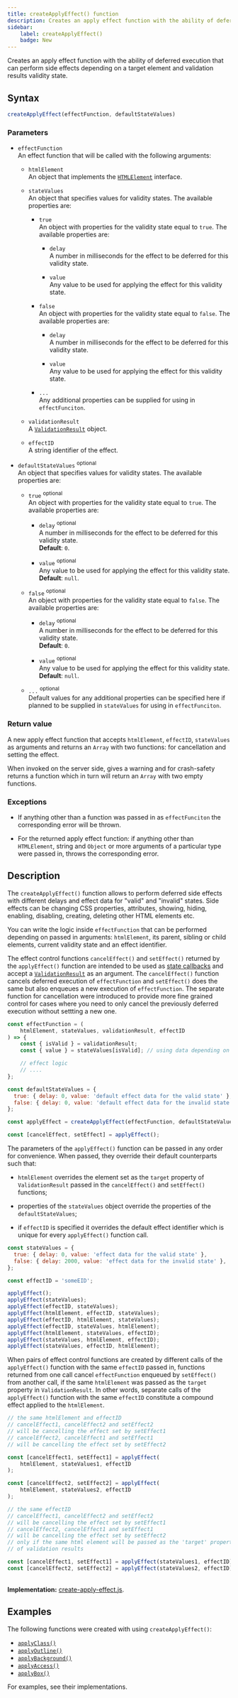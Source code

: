 ```yaml
---
title: createApplyEffect() function
description: Creates an apply effect function with the ability of deferred execution that can perform side effects depending on a target element and validation results validity state.
sidebar: 
    label: createApplyEffect()
    badge: New
---
```


Creates an apply effect function with the ability of deferred execution that can perform side effects depending on a target element and validation results validity state.

## Syntax

```js
createApplyEffect(effectFunction, defaultStateValues)
```

### Parameters

- `effectFunction`
<br/> An effect function that will be called with the following arguments:

    - `htmlElement`
    <br/> An object that implements the [`HTMLElement`](https://developer.mozilla.org/en-US/docs/Web/API/HTMLElement) interface. 
    
    - `stateValues`
    <br/> An object that specifies values for validity states. The available properties are:

        - `true`
        <br/> An object with properties for the validity state equal to `true`. The available properties are:

            - `delay`
            <br/> A number in milliseconds for the effect to be deferred for this validity state.
            
            - `value`
            <br/> Any value to be used for applying the effect for this validity state.

        - `false`
        <br/> An object with properties for the validity state equal to `false`. The available properties are:

            - `delay`
            <br/> A number in milliseconds for the effect to be deferred for this validity state.
            
            - `value`
            <br/> Any value to be used for applying the effect for this validity state.
        
        - `...`
        <br/> Any additional properties can be supplied for using in `effectFunciton`.
    
    - `validationResult` 
    <br/> A [`ValidationResult`](/api/validation-result/) object. 
    
    - `effectID` 
    <br/> A string identifier of the effect.

- `defaultStateValues` <sup>optional</sup>
<br/> An object that specifies values for validity states. The available properties are:

    - `true` <sup>optional</sup>
    <br/> An object with properties for the validity state equal to `true`. The available properties are:

        - `delay` <sup>optional</sup>
        <br/> A number in milliseconds for the effect to be deferred for this validity state.
        <br/> **Default**: `0`.
        
        - `value` <sup>optional</sup>
        <br/> Any value to be used for applying the effect for this validity state.
        <br/> **Default**: `null`.

    - `false` <sup>optional</sup>
    <br/> An object with properties for the validity state equal to `false`. The available properties are:

        - `delay` <sup>optional</sup>
        <br/> A number in milliseconds for the effect to be deferred for this validity state.
        <br/> **Default**: `0`.
        
        - `value` <sup>optional</sup>
        <br/> Any value to be used for applying the effect for this validity state.
        <br/> **Default**: `null`.

    - `...` <sup>optional</sup>
    <br/> Default values for any additional properties can be specified here if planned to be supplied in `stateValues` for using in `effectFunciton`.

### Return value

A new apply effect function that accepts `htmlElement`, `effectID`, `stateValues` as arguments and returns an `Array` with two functions: for cancellation and setting the effect.

When invoked on the server side, gives a warning and for crash-safety returns a function which in turn will return an `Array` with two empty functions.

### Exceptions

- If anything other than a function was passed in as `effectFunciton` the corresponding error will be thrown. 

- For the returned apply effect function: if anything other than `HTMLElement`, string and `Object` or more arguments of a particular type were passed in, throws the corresponding error.

## Description

The `createApplyEffect()` function allows to perform deferred side effects with different delays and effect data for "valid" and "invalid" states. Side effects can be changing CSS properties, attributes, showing, hiding, enabling, disabling, creating, deleting other HTML elements etc.

You can write the logic inside `effectFunction` that can be performed  depending on passed in arguments: `htmlElement`, its parent, sibling or child elements, current validity state and an effect identifier.

The effect control functions `cancelEffect()` and `setEffect()` returned by the `applyEffect()` function are intended to be used as [state callbacks](/concept/state-callbacks/) and accept a [`ValidationResult`](/api/validation-result/) as an argument. The `cancelEffect()` function cancels deferred execution of `effectFunction` and `setEffect()` does the same but also enqueues a new execution of `effectFunction`. The separate function for cancellation were introduced to provide more fine grained control for cases where you need to only cancel the previously deferred execution without settting a new one.

```js 
const effectFunction = (
    htmlElement, stateValues, validationResult, effectID
) => {
    const { isValid } = validationResult;
    const { value } = stateValues[isValid]; // using data depending on validity

    // effect logic
    // ....
};

const defaultStateValues = {
  true: { delay: 0, value: 'default effect data for the valid state' },
  false: { delay: 0, value: 'default effect data for the invalid state' },
};

const applyEffect = createApplyEffect(effectFunction, defaultStateValues);

const [cancelEffect, setEffect] = applyEffect();
```

The parameters of the `applyEffect()` function can be passed in any order for convenience. When passed, they override their default counterparts such that:

- `htmlElement` overrides the element set as the `target` property of `ValidationResult` passed in the `cancelEffect()` and `setEffect()` functions;

- properties of the `stateValues` object override the properties of the `defaultStateValues`;

- if `effectID` is specified it overrides the default effect identifier which is unique for every `applyEffect()` function call.

```js 
const stateValues = {
  true: { delay: 0, value: 'effect data for the valid state' },
  false: { delay: 2000, value: 'effect data for the invalid state' },
};

const effectID = 'someEID';

applyEffect();
applyEffect(stateValues);
applyEffect(effectID, stateValues);
applyEffect(htmlElement, effectID, stateValues);
applyEffect(effectID, htmlElement, stateValues);
applyEffect(effectID, stateValues, htmlElement);
applyEffect(htmlElement, stateValues, effectID);
applyEffect(stateValues, htmlElement, effectID);
applyEffect(stateValues, effectID, htmlElement);
```

When pairs of effect control functions are created by different calls of the `applyEffect()` function with the same `effectID` passed in, functions returned from one call cancel `effectFunction` enqueued by `setEffect()` from another call, if the same `htmlElement` was passed as the `target` property in `ValidationResult`. In other words, separate calls of the `applyEffect()` function with the same `effectID` constitute a compound effect applied to the `htmlElement`.

```js
// the same htmlElement and effectID
// cancelEffect1, cancelEffect2 and setEffect2 
// will be cancelling the effect set by setEffect1
// cancelEffect2, cancelEffect1 and setEffect1 
// will be cancelling the effect set by setEffect2

const [cancelEffect1, setEffect1] = applyEffect(
    htmlElement, stateValues1, effectID
);

const [cancelEffect2, setEffect2] = applyEffect(
    htmlElement, stateValues2, effectID
);

```

```js 
// the same effectID
// cancelEffect1, cancelEffect2 and setEffect2 
// will be cancelling the effect set by setEffect1
// cancelEffect2, cancelEffect1 and setEffect1 
// will be cancelling the effect set by setEffect2
// only if the same html element will be passed as the 'target' property
// of validation results

const [cancelEffect1, setEffect1] = applyEffect(stateValues1, effectID);
const [cancelEffect2, setEffect2] = applyEffect(stateValues2, effectID);
```

<br/>**Implementation:** [create-apply-effect.js](https://github.com/itihon/isomorphic-validation/blob/master/src/ui/create-apply-effect.js).

## Examples

The following functions were created with using `createApplyEffect()`:

- [`applyClass()`](/api/ui/effect-functions/apply-class/)
- [`applyOutline()`](/api/ui/effect-functions/apply-outline/)
- [`applyBackground()`](/api/ui/effect-functions/apply-background/)
- [`applyAccess()`](/api/ui/effect-functions/apply-access/)
- [`applyBox()`](/api/ui/effect-functions/apply-box/)

For examples, see their implementations.